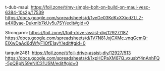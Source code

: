 t-dub-maui:
https://foil.zone/t/my-simple-bolt-on-build-on-maui-vesc-6384-10s2p/17539
https://docs.google.com/spreadsheets/d/1veGe03KdKxXXicdZLLZ-a4XByae-Dukmlb7kUv5u7SY/edit#gid=0

Strongarm:
https://foil.zone/t/foil-drive-assist-diy/12927/187
https://docs.google.com/spreadsheets/d/1V7N81JxjCXMc_vnqGcmQ-EIXwDaAd6dWfyF1OfE1ayY/edit#gid=0

tarquin2481:
https://foil.zone/t/foil-drive-assist-diy/12927/513
https://docs.google.com/spreadsheets/d/1xpHCPaXM67Q_vxusbY4nAnhFQ-5pQBpN59eNIC31USM/edit#gid=0
